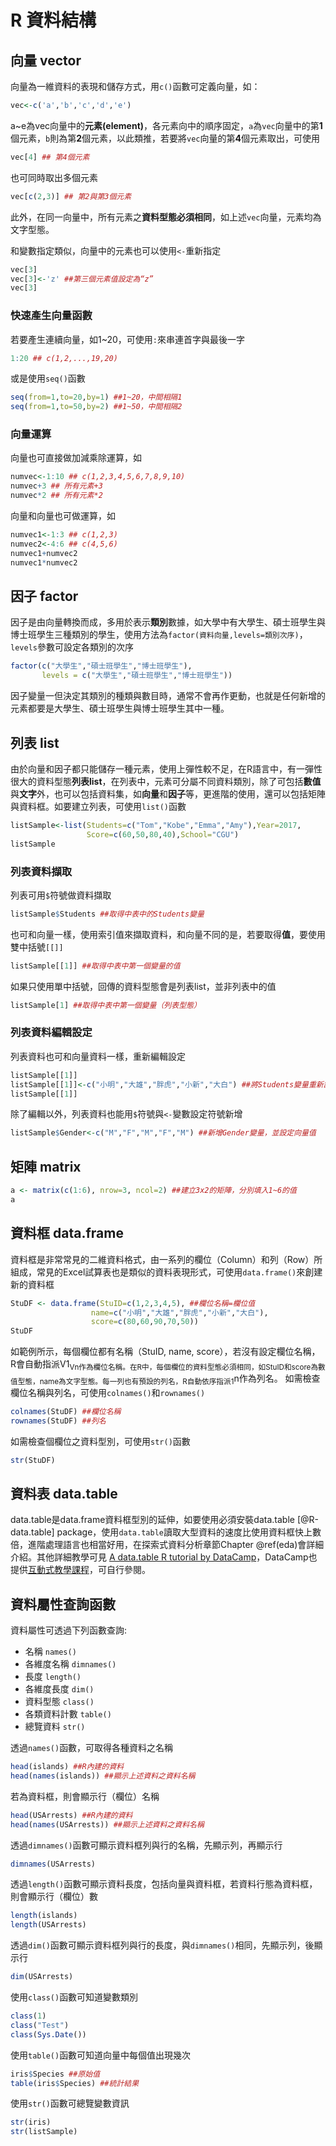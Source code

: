 # R 資料結構 {#RDataStructure}

## 向量 vector
向量為一維資料的表現和儲存方式，用`c()`函數可定義向量，如：
```r
vec<-c('a','b','c','d','e')
```
a~e為vec向量中的**元素(element)**，各元素向中的順序固定，`a`為`vec`向量中的第**1**個元素，`b`則為第**2**個元素，以此類推，若要將`vec`向量的第**4**個元素取出，可使用
```r
vec[4] ## 第4個元素
```
也可同時取出多個元素
```r
vec[c(2,3)] ## 第2與第3個元素
```
此外，在同一向量中，所有元素之**資料型態必須相同**，如上述`vec`向量，元素均為文字型態。

和變數指定類似，向量中的元素也可以使用`<-`重新指定
```r
vec[3]
vec[3]<-'z' ##第三個元素值設定為“z”
vec[3] 
```
### 快速產生向量函數
若要產生連續向量，如1~20，可使用`:`來串連首字與最後一字
```r
1:20 ## c(1,2,...,19,20)
```
或是使用`seq()`函數

```r
seq(from=1,to=20,by=1) ##1~20，中間相隔1
seq(from=1,to=50,by=2) ##1~50，中間相隔2
```

### 向量運算
向量也可直接做加減乘除運算，如
```r
numvec<-1:10 ## c(1,2,3,4,5,6,7,8,9,10)
numvec+3 ## 所有元素+3
numvec*2 ## 所有元素*2
```
向量和向量也可做運算，如
```r
numvec1<-1:3 ## c(1,2,3)
numvec2<-4:6 ## c(4,5,6)
numvec1+numvec2
numvec1*numvec2
```

## 因子 factor
因子是由向量轉換而成，多用於表示**類別**數據，如大學中有大學生、碩士班學生與博士班學生三種類別的學生，使用方法為`factor(資料向量,levels=類別次序)`，`levels`參數可設定各類別的次序
```r
factor(c("大學生","碩士班學生","博士班學生"),
       levels = c("大學生","碩士班學生","博士班學生"))
```
因子變量一但決定其類別的種類與數目時，通常不會再作更動，也就是任何新增的元素都要是大學生、碩士班學生與博士班學生其中一種。


## 列表 list
由於向量和因子都只能儲存一種元素，使用上彈性較不足，在R語言中，有一彈性很大的資料型態**列表list**，在列表中，元素可分屬不同資料類別，除了可包括**數值**與**文字**外，也可以包括資料集，如**向量**和**因子**等，更進階的使用，還可以包括矩陣與資料框。如要建立列表，可使用`list()`函數
```r
listSample<-list(Students=c("Tom","Kobe","Emma","Amy"),Year=2017,
                 Score=c(60,50,80,40),School="CGU")
listSample
```

### 列表資料擷取
列表可用`$`符號做資料擷取
```r
listSample$Students ##取得中表中的Students變量
```
也可和向量一樣，使用索引值來擷取資料，和向量不同的是，若要取得**值**，要使用雙中括號`[[]]`
```r
listSample[[1]] ##取得中表中第一個變量的值
```
如果只使用單中括號，回傳的資料型態會是列表list，並非列表中的值
```r
listSample[1] ##取得中表中第一個變量（列表型態）
```


### 列表資料編輯設定
列表資料也可和向量資料一樣，重新編輯設定
```r
listSample[[1]] 
listSample[[1]]<-c("小明","大雄","胖虎","小新","大白") ##將Students變量重新設定
listSample[[1]] 
```

除了編輯以外，列表資料也能用`$`符號與`<-`變數設定符號新增
```r
listSample$Gender<-c("M","F","M","F","M") ##新增Gender變量，並設定向量值
```

## 矩陣 matrix
```r
a <- matrix(c(1:6), nrow=3, ncol=2) ##建立3x2的矩陣，分別填入1~6的值
a
```
## 資料框 data.frame
資料框是非常常見的二維資料格式，由一系列的欄位（Column）和列（Row）所組成，常見的Excel試算表也是類似的資料表現形式，可使用`data.frame()`來創建新的資料框
```r
StuDF <- data.frame(StuID=c(1,2,3,4,5), ##欄位名稱=欄位值
                  name=c("小明","大雄","胖虎","小新","大白"),
                  score=c(80,60,90,70,50))
StuDF 
```
如範例所示，每個欄位都有名稱（StuID, name, score），若沒有設定欄位名稱，R會自動指派V1~Vn作為欄位名稱。在R中，每個欄位的資料型態必須相同，如StuID和score為數值型態，name為文字型態。每一列也有預設的列名，R自動依序指派1~n作為列名。
如需檢查欄位名稱與列名，可使用`colnames()`和`rownames()`

```r
colnames(StuDF) ##欄位名稱
rownames(StuDF) ##列名
```

如需檢查個欄位之資料型別，可使用`str()`函數
```r
str(StuDF) 
```


## 資料表 data.table
data.table是data.frame資料框型別的延伸，如要使用必須安裝data.table [@R-data.table] package，使用`data.table`讀取大型資料的速度比使用資料框快上數倍，進階處理語言也相當好用，在探索式資料分析章節Chapter \@ref(eda)會詳細介紹。其他詳細教學可見 [A data.table R tutorial by DataCamp](https://www.datacamp.com/community/tutorials/data-table-r-tutorial#gs.vzMYa_k){target="_blank"}，DataCamp也提供[互動式教學課程](https://www.datacamp.com/courses/data-table-data-manipulation-r-tutorial){target="_blank"}，可自行參閱。

## 資料屬性查詢函數
資料屬性可透過下列函數查詢:

- 名稱 `names()`
- 各維度名稱 `dimnames()`
- 長度 `length()`
- 各維度長度 `dim()`
- 資料型態 `class()`
- 各類資料計數 `table()`
- 總覽資料 `str()`

透過`names()`函數，可取得各種資料之名稱
```r
head(islands) ##R內建的資料
head(names(islands)) ##顯示上述資料之資料名稱
```
若為資料框，則會顯示行（欄位）名稱
```r
head(USArrests) ##R內建的資料
head(names(USArrests)) ##顯示上述資料之資料名稱
```
透過`dimnames()`函數可顯示資料框列與行的名稱，先顯示列，再顯示行
```r
dimnames(USArrests) 
```
透過`length()`函數可顯示資料長度，包括向量與資料框，若資料行態為資料框，則會顯示行（欄位）數
```r
length(islands) 
length(USArrests) 
```
透過`dim()`函數可顯示資料框列與行的長度，與`dimnames()`相同，先顯示列，後顯示行
```r
dim(USArrests) 
```
使用`class()`函數可知道變數類別
```r
class(1)
class("Test")
class(Sys.Date())
```

使用`table()`函數可知道向量中每個值出現幾次
```r
iris$Species ##原始值
table(iris$Species) ##統計結果
```
使用`str()`函數可總覽變數資訊
```r
str(iris)
str(listSample)
```

